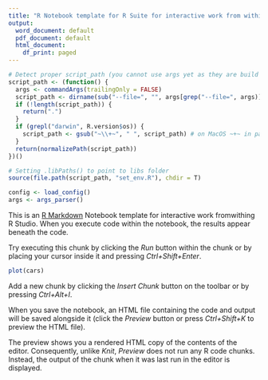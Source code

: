 ```yaml
---
title: "R Notebook template for R Suite for interactive work from withing RStudio"
output:
  word_document: default
  pdf_document: default
  html_document:
    df_print: paged
---
```


```r
# Detect proper script_path (you cannot use args yet as they are build with tools in set_env.r)
script_path <- (function() {
  args <- commandArgs(trailingOnly = FALSE)
  script_path <- dirname(sub("--file=", "", args[grep("--file=", args)]))
  if (!length(script_path)) {
    return(".")
  }
  if (grepl("darwin", R.version$os)) {
    script_path <- gsub("~\\+~", " ", script_path) # on MacOS ~+~ in path denotes whitespace
  }
  return(normalizePath(script_path))
})()

# Setting .libPaths() to point to libs folder
source(file.path(script_path, "set_env.R"), chdir = T)

config <- load_config()
args <- args_parser()
```

This is an [R Markdown](http://rmarkdown.rstudio.com) Notebook template for interactive work fromwithing R Studio. When you execute code within the notebook, the results appear beneath the code. 

Try executing this chunk by clicking the *Run* button within the chunk or by placing your cursor inside it and pressing *Ctrl+Shift+Enter*. 

```r
plot(cars)
```

Add a new chunk by clicking the *Insert Chunk* button on the toolbar or by pressing *Ctrl+Alt+I*.

When you save the notebook, an HTML file containing the code and output will be saved alongside it (click the *Preview* button or press *Ctrl+Shift+K* to preview the HTML file).

The preview shows you a rendered HTML copy of the contents of the editor. Consequently, unlike *Knit*, *Preview* does not run any R code chunks. Instead, the output of the chunk when it was last run in the editor is displayed.
